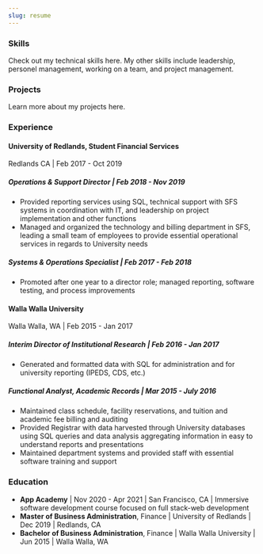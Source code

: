 ```yaml
---
slug: resume
---
```



### Skills
Check out my technical skills <Link to='/technologies'>here</Link>. My other skills include leadership, personel management, working on a team, and project management.

### Projects
Learn more about my projects <Link to='/projects'>here</Link>.

### Experience
#### University of Redlands, Student Financial Services
Redlands CA | Feb 2017 - Oct 2019

##### Operations & Support Director | Feb 2018 - Nov 2019
- Provided reporting services using SQL, technical support with SFS systems in coordination with IT, and leadership on project implementation and other functions
- Managed and organized the technology and billing department in SFS, leading a small team of employees to provide essential operational services in regards to University needs

##### Systems & Operations Specialist | Feb 2017 - Feb 2018
- Promoted after one year to a director role; managed reporting, software testing, and process improvements

#### Walla Walla University
Walla Walla, WA | Feb 2015 - Jan 2017

##### Interim Director of Institutional Research | Feb 2016 - Jan 2017
- Generated and formatted data with SQL for administration and for university reporting (IPEDS, CDS, etc.)

##### Functional Analyst, Academic Records | Mar 2015 - July  2016
- Maintained class schedule, facility reservations, and tuition and academic fee billing and auditing
- Provided Registrar with data harvested through University databases using SQL queries and data analysis aggregating information in easy to understand reports and presentations
- Maintained department systems and provided staff with essential software training and support

### Education
- **App Academy** | Nov 2020 - Apr 2021 | San Francisco, CA | Immersive software development course focused on full stack-web development
- **Master of Business Administration**, Finance | University of Redlands | Dec 2019 | Redlands, CA
- **Bachelor of Business Administration**, Finance | Walla Walla University | Jun 2015  | Walla Walla, WA

